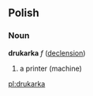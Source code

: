 ==Polish==
===Noun===
'''drukarka''' ''f'' ([[Wiktionary Appendix:Polish hard feminine noun declension|declension]])
# a printer (machine)

[[pl:drukarka]]